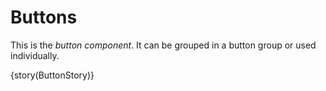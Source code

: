 

<Meta title="Components/Button"
  component={ButtonComponent}
/>

# Buttons

This is the *button component*.
It can be grouped in a button group or
used individually.

<Preview>
  <Story name='HorizontalGroup' inline
    parameters={params(ButtonStory)}>
    {story(ButtonStory)}
  </Story>
</Preview>
